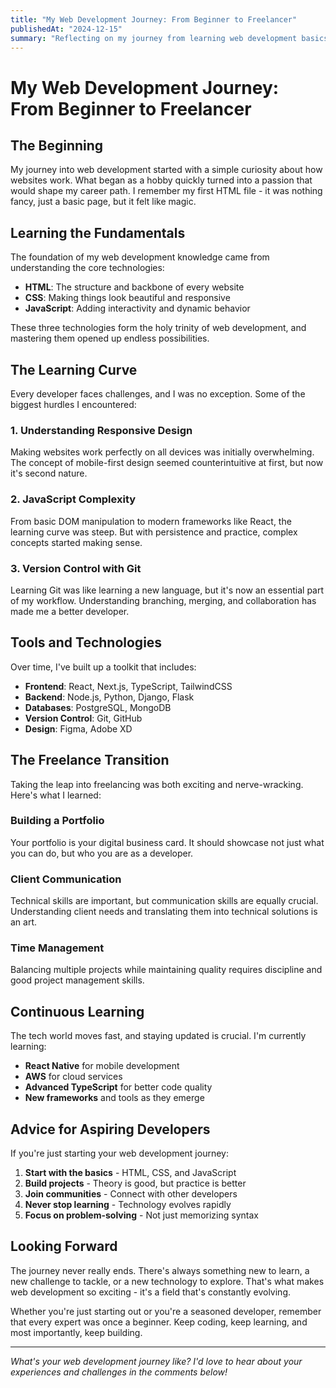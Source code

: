 ```yaml
---
title: "My Web Development Journey: From Beginner to Freelancer"
publishedAt: "2024-12-15"
summary: "Reflecting on my journey from learning web development basics to becoming a freelance developer. Sharing insights, challenges, and lessons learned along the way."
---
```


# My Web Development Journey: From Beginner to Freelancer

## The Beginning

My journey into web development started with a simple curiosity about how websites work. What began as a hobby quickly turned into a passion that would shape my career path. I remember my first HTML file - it was nothing fancy, just a basic page, but it felt like magic.

## Learning the Fundamentals

The foundation of my web development knowledge came from understanding the core technologies:

- **HTML**: The structure and backbone of every website
- **CSS**: Making things look beautiful and responsive
- **JavaScript**: Adding interactivity and dynamic behavior

These three technologies form the holy trinity of web development, and mastering them opened up endless possibilities.

## The Learning Curve

Every developer faces challenges, and I was no exception. Some of the biggest hurdles I encountered:

### 1. Understanding Responsive Design
Making websites work perfectly on all devices was initially overwhelming. The concept of mobile-first design seemed counterintuitive at first, but now it's second nature.

### 2. JavaScript Complexity
From basic DOM manipulation to modern frameworks like React, the learning curve was steep. But with persistence and practice, complex concepts started making sense.

### 3. Version Control with Git
Learning Git was like learning a new language, but it's now an essential part of my workflow. Understanding branching, merging, and collaboration has made me a better developer.

## Tools and Technologies

Over time, I've built up a toolkit that includes:

- **Frontend**: React, Next.js, TypeScript, TailwindCSS
- **Backend**: Node.js, Python, Django, Flask
- **Databases**: PostgreSQL, MongoDB
- **Version Control**: Git, GitHub
- **Design**: Figma, Adobe XD

## The Freelance Transition

Taking the leap into freelancing was both exciting and nerve-wracking. Here's what I learned:

### Building a Portfolio
Your portfolio is your digital business card. It should showcase not just what you can do, but who you are as a developer.

### Client Communication
Technical skills are important, but communication skills are equally crucial. Understanding client needs and translating them into technical solutions is an art.

### Time Management
Balancing multiple projects while maintaining quality requires discipline and good project management skills.

## Continuous Learning

The tech world moves fast, and staying updated is crucial. I'm currently learning:

- **React Native** for mobile development
- **AWS** for cloud services
- **Advanced TypeScript** for better code quality
- **New frameworks** and tools as they emerge

## Advice for Aspiring Developers

If you're just starting your web development journey:

1. **Start with the basics** - HTML, CSS, and JavaScript
2. **Build projects** - Theory is good, but practice is better
3. **Join communities** - Connect with other developers
4. **Never stop learning** - Technology evolves rapidly
5. **Focus on problem-solving** - Not just memorizing syntax

## Looking Forward

The journey never really ends. There's always something new to learn, a new challenge to tackle, or a new technology to explore. That's what makes web development so exciting - it's a field that's constantly evolving.

Whether you're just starting out or you're a seasoned developer, remember that every expert was once a beginner. Keep coding, keep learning, and most importantly, keep building.

---

*What's your web development journey like? I'd love to hear about your experiences and challenges in the comments below!* 